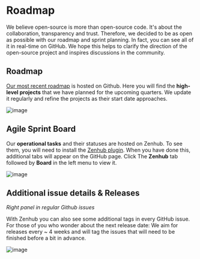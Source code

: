 # Roadmap

We believe open-source is more than open-source code. It's about the collaboration, transparency and trust.
Therefore, we decided to be as open as possible with our roadmap and sprint planning.
In fact, you can see all of it in real-time on GitHub.
We hope this helps to clarify the direction of the open-source project and inspires discussions in the community.

<div style={{ marginBottom: "3rem" }} />

## Roadmap

[Our most recent roadmap](https://github.com/orgs/deepset-ai/projects/3/views/1) is hosted on Github.
Here you will find the **high-level projects** that we have planned for the upcoming quarters.
We update it regularly and refine the projects as their start date approaches.

![image](/img/roadmap_github.png)

<div style={{ marginBottom: "3rem" }} />

## Agile Sprint Board

Our **operational tasks** and their statuses are hosted on Zenhub.
To see them, you will need to install the [Zenhub plugin](https://www.zenhub.com/extension).
When you have done this, additional tabs will appear on the GitHub page.
Click The **Zenhub** tab followed by **Board** in the left menu to view it.

![image](/img/zenhub_board.png)

<div style={{ marginBottom: "3rem" }} />

## Additional issue details & Releases

_Right panel in regular Github issues_

With Zenhub you can also see some additional tags in every GitHub issue.
For those of you who wonder about the next release date: We aim for releases every ~ 4 weeks and will tag the issues that will need to be finished before a bit in advance.

![image](/img/zenhub_issue.png)
